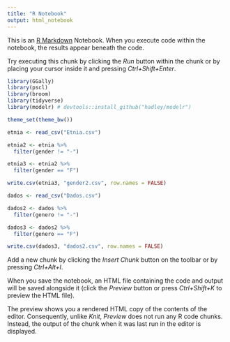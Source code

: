 ```yaml
---
title: "R Notebook"
output: html_notebook
---
```


This is an [R Markdown](http://rmarkdown.rstudio.com) Notebook. When you execute code within the notebook, the results appear beneath the code. 

Try executing this chunk by clicking the *Run* button within the chunk or by placing your cursor inside it and pressing *Ctrl+Shift+Enter*. 





```r
library(GGally)
library(pscl)
library(broom)
library(tidyverse)
library(modelr) # devtools::install_github("hadley/modelr")

theme_set(theme_bw())
```

```r
etnia <- read_csv("Etnia.csv")

etnia2 <- etnia %>% 
  filter(gender != "-")

etnia3 <- etnia2 %>% 
  filter(gender == "F")

write.csv(etnia3, "gender2.csv", row.names = FALSE)
```

```r
dados <- read_csv("Dados.csv")

dados2 <- dados %>% 
  filter(genero != "-")

dados3 <- dados2 %>% 
  filter(genero == "F")

write.csv(dados3, "dados2.csv", row.names = FALSE)
```

Add a new chunk by clicking the *Insert Chunk* button on the toolbar or by pressing *Ctrl+Alt+I*.

When you save the notebook, an HTML file containing the code and output will be saved alongside it (click the *Preview* button or press *Ctrl+Shift+K* to preview the HTML file).

The preview shows you a rendered HTML copy of the contents of the editor. Consequently, unlike *Knit*, *Preview* does not run any R code chunks. Instead, the output of the chunk when it was last run in the editor is displayed.
